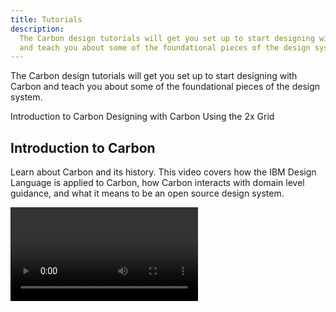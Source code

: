 ```yaml
---
title: Tutorials
description:
  The Carbon design tutorials will get you set up to start designing with Carbon
  and teach you about some of the foundational pieces of the design system.
---
```



<PageDescription>

The Carbon design tutorials will get you set up to start designing with Carbon
and teach you about some of the foundational pieces of the design system.

</PageDescription>

<AnchorLinks>

<AnchorLink>Introduction to Carbon</AnchorLink>
<AnchorLink>Designing with Carbon</AnchorLink>
<AnchorLink>Using the 2x Grid</AnchorLink>

</AnchorLinks>

## Introduction to Carbon

Learn about Carbon and its history. This video covers how the IBM Design
Language is applied to Carbon, how Carbon interacts with domain level guidance,
and what it means to be an open source design system.

<Video title="Introduction to Carbon" vimeoId="457802924" />

For further learning, check out
[All about Carbon](/all-about-carbon/what-is-carbon),
[Get started](/designing/get-started), and the
[IBM Design Language](https://www.ibm.com/design/language/).

## Designing with Carbon

This video covers how to design with components and type styles, and where to
find relevant guidance and resources while designing. It also goes through the
steps of getting set up with the Carbon Sketch kits and grid template.

<Video title="Designing with Carbon" vimeoId="457803206" />

To learn more about our Sketch kits, head over to
[Design kits](/designing/kits/sketch).

## Using the 2x Grid

Learn about the fundamentals of using our 2x Grid. This video gives an overview
of basic grid terminology, breakpoints, the three grid modes, and some resources
to get started designing with the 2x Grid.

<Video title="Using the 2x grid" vimeoId="457802917" />

You can find detailed grid guidance on the
[2x Grid](/guidelines/2x-grid/overview) page.
